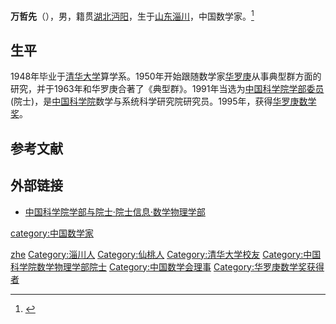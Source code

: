 '''万哲先'''（{{bd|1927年|11月7日||}}），男，籍贯[[湖北|湖北]][[沔阳|沔阳]]，生于[[山东|山东]][[淄川|淄川]]，中国数学家。<ref>{{Cite book|title=中华当代文化名人大辞典|author=张品兴, 殷登祥, 陈有进等主编|publisher=中国广播电视出版社|year=1992|isbn=9787504315137|location=北京|pages=}}</ref>

== 生平 ==
1948年毕业于[[清华大学|清华大学]]算学系。1950年开始跟随数学家[[华罗庚|华罗庚]]从事典型群方面的研究，并于1963年和华罗庚合著了《典型群》。1991年当选为[[中国科学院学部委员|中国科学院学部委员]](院士)，是[[中国科学院|中国科学院]]数学与系统科学研究院研究员。1995年，获得[[华罗庚数学奖|华罗庚数学奖]]。

== 参考文献 ==
{{reflist}}

== 外部链接 ==
* [https://web.archive.org/web/20120308190537/http://sourcedb.cas.cn/sourcedb_ad_cas/zw2/ysxx/sxwlxb/ 中国科学院学部与院士·院士信息·数学物理学部]

{{中国科学家小作品}}
{{中国科学院数学物理学部院士}}
{{华罗庚数学奖}}
{{Navboxes 
| title  = 万哲先在[[中国数学会|中国数学会]]的职务
| list1  =
{{中国数学会第四届理事会}}
{{中国数学会第五届理事会}}
}}

{{Authority control}}
{{DEFAULTSORT:Wan zhexian}}
[[Category:万姓|zhe]]
[[Category:淄川人|Category:淄川人]]
[[Category:仙桃人|Category:仙桃人]]
[[Category:清华大学校友|Category:清华大学校友]]
[[category:中国数学家|category:中国数学家]]
[[Category:中国科学院数学物理学部院士|Category:中国科学院数学物理学部院士]]
[[Category:中国数学会理事|Category:中国数学会理事]]
[[Category:华罗庚数学奖获得者|Category:华罗庚数学奖获得者]]